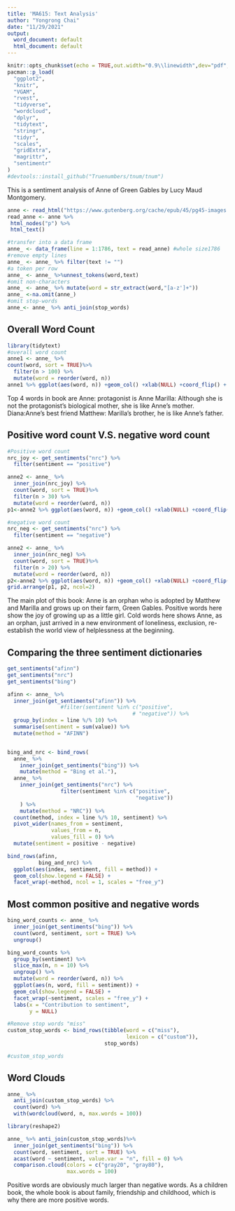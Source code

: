 ```yaml
---
title: 'MA615: Text Analysis'
author: "Yongrong Chai"
date: "11/29/2021"
output:
  word_document: default
  html_document: default
---
```


```r
knitr::opts_chunk$set(echo = TRUE,out.width="0.9\\linewidth",dev="pdf",fig.align  = 'center')
pacman::p_load(
  "ggplot2",
  "knitr",
  "VGAM",
  "rvest",
  "tidyverse",
  "wordcloud",
  "dplyr",
  "tidytext",
  "stringr",
  "tidyr",
  "scales",
  "gridExtra",
  "magrittr",
  "sentimentr"
)
#devtools::install_github("Truenumbers/tnum/tnum")
```

This is a sentiment analysis of Anne of Green Gables by Lucy Maud Montgomery.
```r
anne <- read_html("https://www.gutenberg.org/cache/epub/45/pg45-images.html")
read_anne <- anne %>%
 html_nodes("p") %>%
 html_text()

#transfer into a data frame
anne_ <- data_frame(line = 1:1786, text = read_anne) #whole size1786
#remove empty lines
anne_ <- anne_ %>% filter(text != "")
#a token per row
anne_ <- anne_ %>%unnest_tokens(word,text)
#omit non-characters
anne_ <- anne_ %>% mutate(word = str_extract(word,"[a-z']+"))
anne_ <-na.omit(anne_)
#omit stop-words
anne_<- anne_ %>% anti_join(stop_words)
```

## Overall Word Count
```r
library(tidytext)
#overall word count
anne1 <- anne_ %>%
count(word, sort = TRUE)%>%
  filter(n > 100) %>%
  mutate(word = reorder(word, n))
anne1 %>% ggplot(aes(word, n)) +geom_col() +xlab(NULL) +coord_flip() + ggtitle("Word Count for Anne of Green Gables")
```
Top 4 words in book are
Anne: protagonist is Anne
Marilla: Although she is not the protagonist's biological mother, she is like Anne's mother.
Diana:Anne's best friend
Matthew: Marilla's brother, he is like Anne's father.


## Positive word count V.S. negative word count
```r
#Positive word count
nrc_joy <- get_sentiments("nrc") %>% 
  filter(sentiment == "positive")

anne2 <- anne_ %>%
  inner_join(nrc_joy) %>%
  count(word, sort = TRUE)%>%
  filter(n > 30) %>%
  mutate(word = reorder(word, n))
p1<-anne2 %>% ggplot(aes(word, n)) +geom_col() +xlab(NULL) +coord_flip() +ggtitle("Positive Word Count for\nAnne of Green Gables")

#negative word count
nrc_neg <- get_sentiments("nrc") %>% 
  filter(sentiment == "negative")

anne2 <- anne_ %>%
  inner_join(nrc_neg) %>%
  count(word, sort = TRUE)%>%
  filter(n > 20) %>%
  mutate(word = reorder(word, n))
p2<-anne2 %>% ggplot(aes(word, n)) +geom_col() +xlab(NULL) +coord_flip() +ggtitle("Negative Word Count for\n Anne of Green Gables")
grid.arrange(p1, p2, ncol=2)
```

The main plot of this book:
Anne is an orphan who is adopted by Matthew and Marilla and grows up on their farm, Green Gables. 
Positive words here show the joy of growing up as a little girl. Cold words here shows Anne, as an orphan, just arrived in a new environment of loneliness, exclusion, re-establish the world view of helplessness at the beginning.


## Comparing the three sentiment dictionaries
```r
get_sentiments("afinn")
get_sentiments("nrc")
get_sentiments("bing")

afinn <- anne_ %>% 
  inner_join(get_sentiments("afinn")) %>% 
                 #filter(sentiment %in% c("positive", 
                                        # "negative")) %>%
  group_by(index = line %/% 10) %>% 
  summarise(sentiment = sum(value)) %>% 
  mutate(method = "AFINN")


bing_and_nrc <- bind_rows(
  anne_ %>% 
    inner_join(get_sentiments("bing")) %>%
    mutate(method = "Bing et al."),
  anne_ %>% 
    inner_join(get_sentiments("nrc") %>% 
                 filter(sentiment %in% c("positive", 
                                         "negative"))
    ) %>%
    mutate(method = "NRC")) %>%
  count(method, index = line %/% 10, sentiment) %>%
  pivot_wider(names_from = sentiment,
              values_from = n,
              values_fill = 0) %>% 
  mutate(sentiment = positive - negative)

bind_rows(afinn, 
          bing_and_nrc) %>%
  ggplot(aes(index, sentiment, fill = method)) +
  geom_col(show.legend = FALSE) +
  facet_wrap(~method, ncol = 1, scales = "free_y")
```




## Most common positive and negative words
```r
bing_word_counts <- anne_ %>%
  inner_join(get_sentiments("bing")) %>%
  count(word, sentiment, sort = TRUE) %>%
  ungroup()

bing_word_counts %>%
  group_by(sentiment) %>%
  slice_max(n, n = 10) %>% 
  ungroup() %>%
  mutate(word = reorder(word, n)) %>%
  ggplot(aes(n, word, fill = sentiment)) +
  geom_col(show.legend = FALSE) +
  facet_wrap(~sentiment, scales = "free_y") +
  labs(x = "Contribution to sentiment",
       y = NULL)

#Remove stop words "miss"
custom_stop_words <- bind_rows(tibble(word = c("miss"),  
                                      lexicon = c("custom")), 
                               stop_words)

#custom_stop_words
```

## Word Clouds
```r
anne_ %>%
  anti_join(custom_stop_words) %>%
  count(word) %>%
  with(wordcloud(word, n, max.words = 100))

```


```r
library(reshape2)

anne_ %>% anti_join(custom_stop_words)%>%
  inner_join(get_sentiments("bing")) %>%
  count(word, sentiment, sort = TRUE) %>%
  acast(word ~ sentiment, value.var = "n", fill = 0) %>%
  comparison.cloud(colors = c("gray20", "gray80"),
                   max.words = 100)
```

Positive words are obviously much larger than negative words. As a children book, the whole book is about family, friendship and childhood, which is why there are more positive words.

